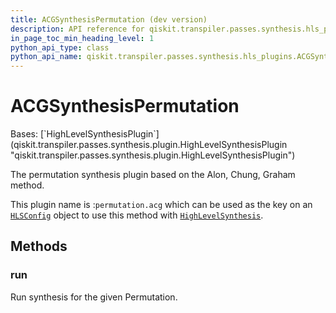 ```yaml
---
title: ACGSynthesisPermutation (dev version)
description: API reference for qiskit.transpiler.passes.synthesis.hls_plugins.ACGSynthesisPermutation in the dev version of qiskit
in_page_toc_min_heading_level: 1
python_api_type: class
python_api_name: qiskit.transpiler.passes.synthesis.hls_plugins.ACGSynthesisPermutation
---
```


# ACGSynthesisPermutation

<Class id="qiskit.transpiler.passes.synthesis.hls_plugins.ACGSynthesisPermutation" isDedicatedPage={true} github="https://github.com/Qiskit/qiskit/tree/stable/1.3/qiskit/transpiler/passes/synthesis/hls_plugins.py#L686-L696" signature="qiskit.transpiler.passes.synthesis.hls_plugins.ACGSynthesisPermutation" modifiers="class">
  Bases: [`HighLevelSynthesisPlugin`](qiskit.transpiler.passes.synthesis.plugin.HighLevelSynthesisPlugin "qiskit.transpiler.passes.synthesis.plugin.HighLevelSynthesisPlugin")

  The permutation synthesis plugin based on the Alon, Chung, Graham method.

  This plugin name is :`permutation.acg` which can be used as the key on an [`HLSConfig`](qiskit.transpiler.passes.HLSConfig "qiskit.transpiler.passes.HLSConfig") object to use this method with [`HighLevelSynthesis`](qiskit.transpiler.passes.HighLevelSynthesis "qiskit.transpiler.passes.HighLevelSynthesis").

  ## Methods

  ### run

  <Function id="qiskit.transpiler.passes.synthesis.hls_plugins.ACGSynthesisPermutation.run" github="https://github.com/Qiskit/qiskit/tree/stable/1.3/qiskit/transpiler/passes/synthesis/hls_plugins.py#L693-L696" signature="run(high_level_object, coupling_map=None, target=None, qubits=None, **options)">
    Run synthesis for the given Permutation.
  </Function>
</Class>

